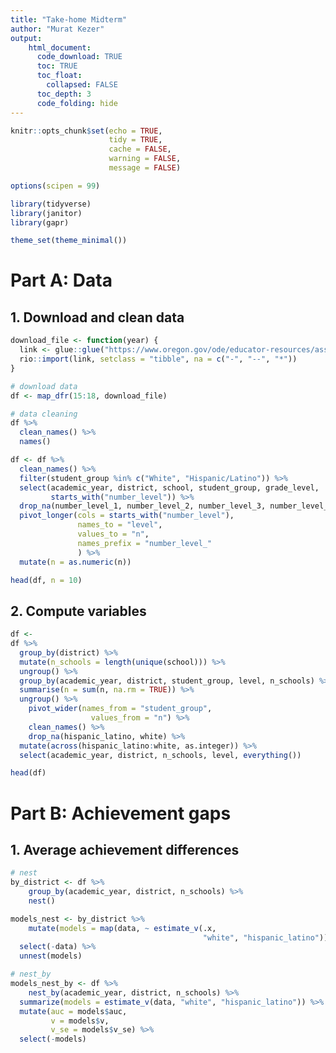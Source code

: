 ```yaml
---
title: "Take-home Midterm"
author: "Murat Kezer"
output: 
    html_document:
      code_download: TRUE
      toc: TRUE
      toc_float:
        collapsed: FALSE
      toc_depth: 3
      code_folding: hide
---
```


```r
knitr::opts_chunk$set(echo = TRUE, 
                      tidy = TRUE, 
                      cache = FALSE, 
                      warning = FALSE, 
                      message = FALSE)

options(scipen = 99)
```


```r
library(tidyverse)
library(janitor)
library(gapr)

theme_set(theme_minimal())
```


# Part A: Data {.tabset .tabset-fade}
## 1. Download and clean data

```r
download_file <- function(year) {
  link <- glue::glue("https://www.oregon.gov/ode/educator-resources/assessment/TestResults20{year}/pagr_schools_ela_raceethnicity_{year-1}{year}.xlsx")
  rio::import(link, setclass = "tibble", na = c("-", "--", "*"))
}

# download data
df <- map_dfr(15:18, download_file)

# data cleaning
df %>% 
  clean_names() %>% 
  names()

df <- df %>% 
  clean_names() %>% 
  filter(student_group %in% c("White", "Hispanic/Latino")) %>% 
  select(academic_year, district, school, student_group, grade_level, 
         starts_with("number_level")) %>% 
  drop_na(number_level_1, number_level_2, number_level_3, number_level_4) %>%
  pivot_longer(cols = starts_with("number_level"),
               names_to = "level",
               values_to = "n",
               names_prefix = "number_level_"
               ) %>% 
  mutate(n = as.numeric(n))

head(df, n = 10)
```

## 2. Compute variables

```r
df <-
df %>%
  group_by(district) %>% 
  mutate(n_schools = length(unique(school))) %>% 
  ungroup() %>% 
  group_by(academic_year, district, student_group, level, n_schools) %>% 
  summarise(n = sum(n, na.rm = TRUE)) %>% 
  ungroup() %>%
	pivot_wider(names_from = "student_group",
		          values_from = "n") %>%
	clean_names() %>%
	drop_na(hispanic_latino, white) %>%
  mutate(across(hispanic_latino:white, as.integer)) %>% 
  select(academic_year, district, n_schools, level, everything())

head(df)
```

# Part B: Achievement gaps {.tabset .tabset-fade}
## 1. Average achievement differences
```r
# nest
by_district <- df %>%
	group_by(academic_year, district, n_schools) %>%
	nest() 

models_nest <- by_district %>% 
	mutate(models = map(data, ~ estimate_v(.x, 
	                                       "white", "hispanic_latino"))) %>% 
  select(-data) %>% 
  unnest(models)

# nest_by
models_nest_by <- df %>%
	nest_by(academic_year, district, n_schools) %>%
  summarize(models = estimate_v(data, "white", "hispanic_latino")) %>% 
  mutate(auc = models$auc,
         v = models$v,
         v_se = models$v_se) %>% 
  select(-models)
```












